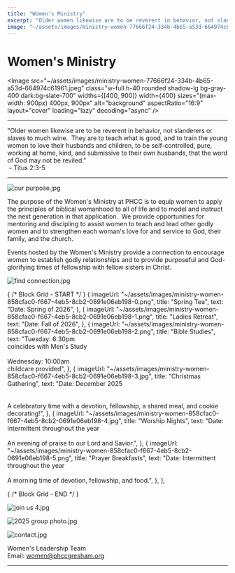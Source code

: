 ```yaml
---
title: "Women's Ministry"
excerpt: "Older women likewise are to be reverent in behavior, not slanderers or slaves to much wine.  They a..."
image: "~/assets/images/ministry-women-77666f24-334b-4b65-a53d-664974c61961.jpeg"
---
```



Women's Ministry
================

<Image src="~/assets/images/ministry-women-77666f24-334b-4b65-a53d-664974c61961.jpeg" class="w-full h-40 rounded shadow-lg bg-gray-400 dark:bg-slate-700" widths={[400, 900]} width={400} sizes="(max-width: 900px) 400px, 900px" alt="background" aspectRatio="16:9" layout="cover" loading="lazy" decoding="async" />

---

"Older women likewise are to be reverent in behavior, not slanderers or slaves to much wine.  They are to teach what is good, and to train the young women to love their husbands and children, to be self-controlled, pure, working at home, kind, and submissive to their own husbands, that the word of God may not be reviled."  
 - Titus 2:3-5

---

![our purpose.jpg](~/assets/images/ministry-women-75d02e01-fbaf-4660-a250-efbb480879a0.jpg)

The purpose of the Women's Ministry at PHCC is to equip women to apply the principles of biblical womanhood to all of life and to model and instruct the next generation in that application.  We provide opportunities for mentoring and discipling to assist women to teach and lead other godly women and to strengthen each woman's love for and service to God, their family, and the church.

Events hosted by the Women's Ministry provide a connection to encourage women to establish godly relationships and to provide purposeful and God-glorifying times of fellowship with fellow sisters in Christ.

![find connection.jpg](~/assets/images/ministry-women-c0bb92b3-41a6-428a-a107-f60f008087fc.jpg)

{ /* Block Grid - START */ }
    {
        imageUrl: "~/assets/images/ministry-women-858cfac0-f667-4eb5-8cb2-0691e06eb198-0.png",
        title: "Spring Tea",
        text: "Date: Spring of 2026",
    },
    {
        imageUrl: "~/assets/images/ministry-women-858cfac0-f667-4eb5-8cb2-0691e06eb198-1.png",
        title: "Ladies Retreat",
        text: "Date: Fall of 2026",
    },
    {
        imageUrl: "~/assets/images/ministry-women-858cfac0-f667-4eb5-8cb2-0691e06eb198-2.png",
        title: "Bible Studies",
        text: "Tuesday: 6:30pm<br />coincides with Men's Study<br /><br />Wednesday: 10:00am<br />childcare provided",
    },
    {
        imageUrl: "~/assets/images/ministry-women-858cfac0-f667-4eb5-8cb2-0691e06eb198-3.jpg",
        title: "Christmas Gathering",
        text: "Date: December 2025<br /><br /><br />A celebratory time with a devotion, fellowship, a shared meal, and cookie decorating!",
    },
    {
        imageUrl: "~/assets/images/ministry-women-858cfac0-f667-4eb5-8cb2-0691e06eb198-4.jpg",
        title: "Worship Nights",
        text: "Date: Intermittent throughout the year<br /><br />An evening of praise to our Lord and Savior.",
    },
    {
        imageUrl: "~/assets/images/ministry-women-858cfac0-f667-4eb5-8cb2-0691e06eb198-5.png",
        title: "Prayer Breakfasts",
        text: "Date: Intermittent throughout the year<br /><br />A morning time of devotion, fellowship, and food.",
    },
];

<BlockGrid items={items_858cfac0_f667_4eb5_8cb2_0691e06eb198} columns={3} />
{ /* Block Grid - END */ }

![join us 4.jpg](~/assets/images/ministry-women-7a91fd19-092c-4c59-9618-9204777ad045.jpg)

![2025 group photo.jpg](~/assets/images/ministry-women-26a34271-5e28-48d3-8aea-ddfcdfb3afde.jpg)

![contact.jpg](~/assets/images/ministry-women-cfa3c2e1-a600-4738-b56d-438405639354.jpg)

Women's Leadership Team  
Email: women@phccgresham.org

---